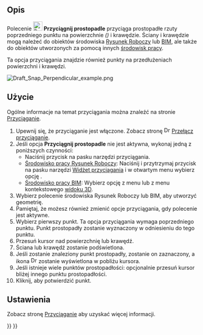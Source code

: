 <languages/>

{{Docnav/pl
|[[Draft_Snap_Intersection/pl|Przyciągnij do punktu przecięcia]]
|[[Draft_Snap_Extension/pl|Przyciągnij na wydłużeniu]]
|[[Draft_Workbench/pl|środowisko pracy Rysunek Roboczy]]
|IconL=Draft_Snap_Intersection.svg
|IconR=Draft_Snap_Extension.svg
|IconC=Workbench_Draft.svg
}}

{{GuiCommand/pl
|Name=Draft Snap Perpendicular
|Name/pl=Rysunek Roboczy: Przyciągnij prostopadle
|MenuLocation=Przyciąganie → Przyciągnij prostopadle
|Workbenches=[[Draft_Workbench/pl|Rysunek Roboczy]], [[BIM_Workbench/pl|BIM]]
|SeeAlso=[[Draft_Snap/pl|Przyciąganie]], [[Draft_Snap_Lock/pl|Przełącz przyciąganie]]
}}

<span id="Description"></span>
==Opis== 

Polecenie [[Image:Draft_Snap_Perpendicular.svg|24px]] '''Przyciągnij prostopadle''' przyciąga prostopadłe rzuty poprzedniego punktu na powierzchnie ''({{Version/pl|0.21}})'' i krawędzie. Ściany i krawędzie mogą należeć do obiektów środowiska [[Draft_Workbench/pl|Rysunek Roboczy]] lub [[BIM_Workbench/pl|BIM]], ale także do obiektów utworzonych za pomocą innych [[Workbenches/pl|środowisk pracy]].

Ta opcja przyciągania znajdzie również punkty na przedłużeniach powierzchni i krawędzi.

[[Image:Draft_Snap_Perpendicular_example.png]]
{{Caption|Przyciąganie drugiego punktu linii do prostopadłego punktu na przedłużonej krawędzi}}

<span id="Usage"></span>
==Użycie==

Ogólne informacje na temat przyciągania można znaleźć na stronie [[Draft_Snap/pl|Przyciąganie]].

# Upewnij się, że przyciąganie jest włączone. Zobacz stronę [[Image:Draft_Snap_Lock.svg|16px]] [[Draft_Snap_Lock/pl|Przełącz przyciąganie]].
# Jeśli opcja '''Przyciągnij prostopadle''' nie jest aktywna, wykonaj jedną z poniższych czynności:
#* Naciśnij przycisk {{Button|[[Image:Draft_Snap_Perpendicular.svg|16px]] [[Draft_Snap_Perpendicular/pl|Przyciągnij prostopadle]]}} na pasku narzędzi przyciągania.
#* [[Draft_Workbench/pl|Środowisko pracy Rysunek Roboczy]]: Naciśnij i przytrzymaj przycisk {{Button|[[Image:Draft_Snap_Lock.svg|x16px]][[Image:Toolbar_flyout_arrow.svg|x16px]]}} na pasku narzędzi [[Draft_snap_widget/pl|Widżet przyciągania]] i w otwartym menu wybierz opcję {{MenuCommand|[[Image:Draft_Snap_Perpendicular.svg|16px]] Przyciągnij prostopadle}}.
#* [[BIM_Workbench/pl|Środowisko pracy BIM]]: Wybierz opcję {{MenuCommand|Przyciąganie → [[Image:Draft_Snap_Perpendicular.svg|16px]] Przyciągnij prostopadle}} z menu lub z menu kontekstowego [[3D_view/pl|widoku 3D]].
# Wybierz polecenie środowiska Rysunek Roboczy lub BIM, aby utworzyć geometrię.
# Pamiętaj, że możesz również zmienić opcje przyciągania, gdy polecenie jest aktywne.
# Wybierz pierwszy punkt. Ta opcja przyciągania wymaga poprzedniego punktu. Punkt prostopadły zostanie wyznaczony w odniesieniu do tego punktu.
# Przesuń kursor nad powierzchnię lub krawędź.
# Ściana lub krawędź zostanie podświetlona.
# Jeśli zostanie znaleziony punkt prostopadły, zostanie on zaznaczony, a ikona [[Image:Draft_Snap_Perpendicular.svg|16px]] zostanie wyświetlona w pobliżu kursora.
# Jeśli istnieje wiele punktów prostopadłości: opcjonalnie przesuń kursor bliżej innego punktu prostopadłości. {{Version/pl|0.21}}
# Kliknij, aby potwierdzić punkt.

<span id="Preferences"></span>
==Ustawienia==

Zobacz stronę [[Draft_Snap/pl#Ustawienia|Przyciąganie]] aby uzyskać więcej informacji.


{{Docnav/pl
|[[Draft_Snap_Intersection/pl|Przyciągnij do punktu przecięcia]]
|[[Draft_Snap_Extension/pl|Przyciągnij na wydłużeniu]]
|[[Draft_Workbench/pl|środowisko pracy Rysunek Roboczy]]
|IconL=Draft_Snap_Intersection.svg
|IconR=Draft_Snap_Extension.svg
|IconC=Workbench_Draft.svg
}}

{{Draft Tools navi{{#translation:}}}}
{{Userdocnavi{{#translation:}}}}